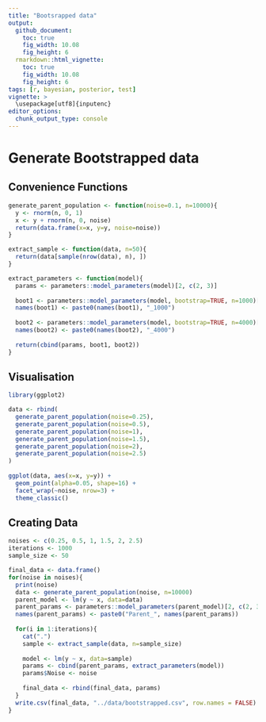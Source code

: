 ```yaml
---
title: "Bootsrapped data"
output: 
  github_document:
    toc: true
    fig_width: 10.08
    fig_height: 6
  rmarkdown::html_vignette:
    toc: true
    fig_width: 10.08
    fig_height: 6
tags: [r, bayesian, posterior, test]
vignette: >
  \usepackage[utf8]{inputenc}
editor_options: 
  chunk_output_type: console
---
```


# Generate Bootstrapped data

## Convenience Functions
```r
generate_parent_population <- function(noise=0.1, n=10000){
  y <- rnorm(n, 0, 1)
  x <- y + rnorm(n, 0, noise)
  return(data.frame(x=x, y=y, noise=noise))
}

extract_sample <- function(data, n=50){
  return(data[sample(nrow(data), n), ])
}

extract_parameters <- function(model){
  params <- parameters::model_parameters(model)[2, c(2, 3)]
  
  boot1 <- parameters::model_parameters(model, bootstrap=TRUE, n=1000)[2, c(2, 3)]
  names(boot1) <- paste0(names(boot1), "_1000")
  
  boot2 <- parameters::model_parameters(model, bootstrap=TRUE, n=4000)[2, c(2, 3)]
  names(boot2) <- paste0(names(boot2), "_4000")
  
  return(cbind(params, boot1, boot2))
}
```

## Visualisation
```r
library(ggplot2)

data <- rbind(
  generate_parent_population(noise=0.25),
  generate_parent_population(noise=0.5),
  generate_parent_population(noise=1),
  generate_parent_population(noise=1.5),
  generate_parent_population(noise=2),
  generate_parent_population(noise=2.5)
)
  
ggplot(data, aes(x=x, y=y)) +
  geom_point(alpha=0.05, shape=16) +
  facet_wrap(~noise, nrow=3) +
  theme_classic()
```

## Creating Data
```r
noises <- c(0.25, 0.5, 1, 1.5, 2, 2.5)
iterations <- 1000
sample_size <- 50

final_data <- data.frame()
for(noise in noises){
  print(noise)
  data <- generate_parent_population(noise, n=10000)
  parent_model <- lm(y ~ x, data=data)
  parent_params <- parameters::model_parameters(parent_model)[2, c(2, 3)]
  names(parent_params) <- paste0("Parent_", names(parent_params))
  
  for(i in 1:iterations){
    cat(".")
    sample <- extract_sample(data, n=sample_size)
    
    model <- lm(y ~ x, data=sample)
    params <- cbind(parent_params, extract_parameters(model))
    params$Noise <- noise
    
    final_data <- rbind(final_data, params)
  }
  write.csv(final_data, "../data/bootstrapped.csv", row.names = FALSE)
}


```



